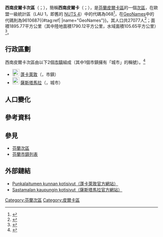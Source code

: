 {{Infobox settlement
| name                    = 西南皮爾卡次區
| settlement_type         = [[芬蘭次區|次區]]
| native_name             =Lounais-Pirkanmaan seutukunta
| native_name_lang        = fi
| image_map               =Lounais-Pirkanmaan.seutukunta.sijainti.Suomi.2020.svg
| subdivision_type        = [[世界政區索引|國家]]
| subdivision_name        = {{flag|Finland}}
| subdivision_type1        = [[芬蘭行政區|行政區]]
| subdivision_name1        = [[皮爾卡區|皮爾卡區]]
| population_footnotes    = <ref name="Population" />
| population_total        = 27077
| population_as_of        = 2020
| area_footnotes          = <ref name="Area" />
| area_total_km2          = 1895.77
| area_land_km2           = 1790.12
| area_water_km2          = 105.65
| population_density_km2  = auto
| coordinates             = {{Coord|61.36155|22.92897|display=title,inline}}
| coordinates_footnotes   = <ref name="GeoNames" />
| timezone1               = [[歐洲東部時間|EET]]<ref>{{Cite web|url=https://www.timeanddate.com/worldclock/finland/helsinki|title=Current Local Time in Helsinki, Finland|website=Time and Date|language=en|access-date=2020-07-16|archive-date=2020-08-04|archive-url=https://web.archive.org/web/20200804053117/https://www.timeanddate.com/worldclock/finland/helsinki|dead-url=no}}</ref>
| utc_offset1             = +2
| timezone1_DST           = [[歐洲東部夏令時間|EEST]]<ref>{{Cite web|url=https://www.timeanddate.com/time/change/finland/helsinki|title=Clock Changes in Helsinki, Finland|website=Time and Date|language=en|access-date=2020-07-16|archive-date=2020-08-04|archive-url=https://web.archive.org/web/20200804053109/https://www.timeanddate.com/time/change/finland/helsinki|dead-url=no}}</ref>
| utc_offset1_DST         = +3
| blank_name              = [[GeoNames|GeoNames]]<ref name="GeoNames" />
| blank_info              = 9610687
| blank1_name             = LAU 1（NUTS 4）<ref name="LAU" />
| blank1_info              = 068
}}
'''西南皮爾卡次區'''（{{lang-fi|Lounais-Pirkanmaan seutukunta}}；{{lang-sv|Sydvästra Birkalands ekonomiska region}}），簡稱'''西南皮爾卡'''（{{lang-fi|Lounais-Pirkanmaa}}；{{lang-sv|Sydvästra Birkaland}}），是[[芬蘭共和國|芬蘭]][[皮爾卡區|皮爾卡區]]的一個[[芬蘭次區|次區]]，在歐盟一級{{tsl|fr|Unité administrative locale|地方行政單位}}統計區（LAU 1，即舊的 [[地域統計單位命名法|NUTS 4]]）中的代碼為068<ref name="LAU">{{Cite web |url=http://tilastokeskus.fi/meta/luokitukset/seutukunta/001-2013/index_sv.html |title=Förteckning över ekonomiska regioner |publisher=Statistikcentralen |language=sv |access-date=2013-12-25 |archive-date=2013-11-11 |archive-url=https://web.archive.org/web/20131111091437/http://tilastokeskus.fi/meta/luokitukset/seutukunta/001-2013/index_sv.html |dead-url=no }}</ref>，在[[GeoNames|GeoNames]]中的代碼則為9610687{{#tag:ref|{{Cite web |url = https://www.geonames.org/9610687 |title = GeoNames - Lounais-Pirkanmaa (9610687) |access-date = 2020-07-14 |website=[[GeoNames|GeoNames]] |language = en}} |name="GeoNames"}}。其人口共27077人<ref name="Population">{{Cite web |url = http://pxnet2.stat.fi/PXWeb/pxweb/fi/StatFin/StatFin__vrm__vamuu/statfin_vamuu_pxt_11lj.px/table/tableViewLayout1/ |title = Väestörakenteen ennakkotiedot alueittain, 2020M01*-2020M05* |date = 2020-01-31 |publisher = Tilastokeskus |access-date = 2020-07-13 |language = fi |archive-date = 2020-12-14 |archive-url = https://web.archive.org/web/20201214201953/http://pxnet2.stat.fi/PXWeb/pxweb/fi/StatFin/StatFin__vrm__vamuu/statfin_vamuu_pxt_11lj.px/ |dead-url = yes }}</ref>；面積1895.77平方公里（其中陸地面積1790.12平方公里，水域面積105.65平方公里）<ref name="Area">{{Cite web |url = https://www.maanmittauslaitos.fi/sites/maanmittauslaitos.fi/files/attachments/2020/01/Vuoden_2020_pinta-alatilasto_kunnat_maakunnat.xlsx |title = Pinta-alat kunnittain (Excel) 2020-01-01 |date = 2020-01-01 |publisher = Maanmittauslaitos |access-date = 2020-07-13 |language = fi |archive-date = 2020-07-10 |archive-url = https://web.archive.org/web/20200710123737/https://www.maanmittauslaitos.fi/sites/maanmittauslaitos.fi/files/attachments/2020/01/Vuoden_2020_pinta-alatilasto_kunnat_maakunnat.xlsx |dead-url = yes }}</ref>。

== 行政區劃 ==
西南皮爾卡次區由以下2個[[芬蘭市鎮|市鎮]]組成（其中1個市鎮擁有「城市」的稱號）。<ref name="Lappi">{{Cite web |language=fi |url=http://www.patio.fi/PatioWeb/facelets/suomenaluejaot/suomenaluejaot.faces |title=Finlands regionindelning på |website=www.patio.fi. |archive-url=https://web.archive.org/web/20121022111321/http://www.patio.fi/PatioWeb/facelets/suomenaluejaot/suomenaluejaot.faces |archive-date=2012-10-22 |access-date=2020-07-19 |dead-url=yes }}</ref>
* [[File:Punkalaidun.vaakuna.svg|23px]] [[蓬卡萊敦|蓬卡萊敦]]（{{lang|fi|Punkalaidun}}，市鎮）
* [[File:Karkku.vaakuna.svg|23px]] [[薩斯塔馬拉|薩斯塔馬拉]]（{{lang|fi|Sastamala}}，城市）

== 人口變化 ==
{{Bar box
|title   =  西南皮爾卡次區1980年－2010年的人口變化圖
|titlebar=  #DDD
|width   =  600px
|barwidth=  500px
|left1   =  年
|right1  =  人口
|float   =  left
|bars    =  
{{bar pixel|1980|#0099FF|480||32 197}}
{{bar pixel|1985|#0099FF|473||31 760}}
{{bar pixel|1990|#0099FF|465||31 223}}
{{bar pixel|1995|#0099FF|458||30 716}}
{{bar pixel|2000|#0099FF|446||29 938}}
{{bar pixel|2005|#0099FF|437||29 297}}
{{bar pixel|2010|#0099FF|433||29 045}}
|caption = 來源：Tilastokeskus.<ref>{{Cite web | url = http://pxnet2.stat.fi/PXWeb/pxweb/fi/StatFin/StatFin__vrm__vaerak/statfin_vaerak_pxt_011.px | title = Väestö kielen mukaan sekä ulkomaan kansalaisten määrä ja maa-pinta-ala alueittain 1980 - 2016 | publisher = Tilastokeskus | access-date = 2018-01-18 | language = fi | archive-url = https://web.archive.org/web/20180617142223/http://pxnet2.stat.fi/PXWeb/pxweb/fi/StatFin/StatFin__vrm__vaerak/statfin_vaerak_pxt_011.px | archive-date = 2018-06-17 | dead-url = yes }}</ref>
}}
{{clear}}

== 參考資料 ==
{{reflist}}

== 參見 ==
* [[芬蘭次區|芬蘭次區]]
* [[芬蘭市鎮列表|芬蘭市鎮列表]]

== 外部鏈結 ==
* [http://www.punkalaidun.fi/ Punkalaitumen kunnan kotisivut（蓬卡萊敦官方網站）] {{Wayback|url=http://www.punkalaidun.fi/ |date=20210128073551 }} {{fi icon}}
* [http://www.sastamala.fi/ Sastamalan kaupungin kotisivut（薩斯塔馬拉官方網站）] {{Wayback|url=http://www.sastamala.fi/ |date=20210308213306 }} {{fi icon}}

{{芬蘭次區}}
[[Category:芬蘭次區|Category:芬蘭次區]]
[[Category:皮爾卡區|Category:皮爾卡區]]
